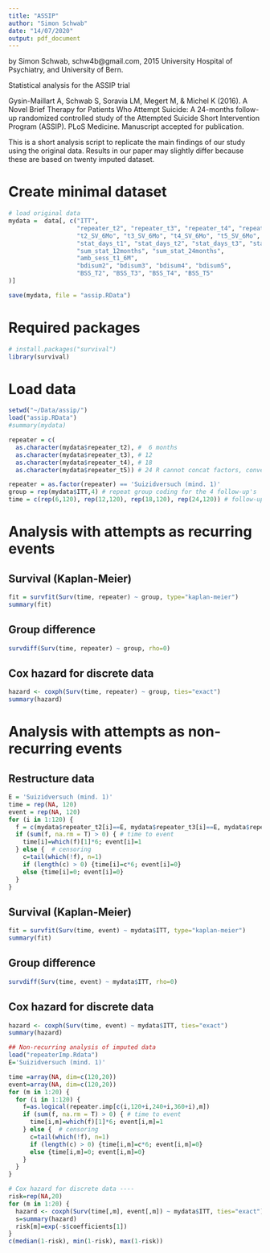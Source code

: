 ```yaml
---
title: "ASSIP"
author: "Simon Schwab"
date: "14/07/2020"
output: pdf_document
---
```


by Simon Schwab, schw4b@gmail.com, 2015
University Hospital of Psychiatry, and University of Bern.

Statistical analysis for the ASSIP trial

Gysin-Maillart A, Schwab S, Soravia LM, Megert M, & Michel K (2016).
A Novel Brief Therapy for Patients Who Attempt Suicide: A 24-months follow-up
randomized controlled study of the Attempted Suicide Short Intervention Program (ASSIP).
PLoS Medicine. Manuscript accepted for publication.

This is a short analysis script to replicate the main findings of our study
using the original data. Results in our paper may slightly differ because
these are based on twenty imputed dataset.

# Create minimal dataset 
```r
# load original data
mydata =  data[, c("ITT", 
                   "repeater_t2", "repeater_t3", "repeater_t4", "repeater_t5",
                   "t2_SV_6Mo", "t3_SV_6Mo", "t4_SV_6Mo", "t5_SV_6Mo",
                   "stat_days_t1", "stat_days_t2", "stat_days_t3", "stat_days_t4", "stat_days_t5",
                   "sum_stat_12months", "sum_stat_24months",
                   "amb_sess_t1_6M",
                   "bdisum2", "bdisum3", "bdisum4", "bdisum5",
                   "BSS_T2", "BSS_T3", "BSS_T4", "BSS_T5"
)] 

save(mydata, file = "assip.RData")
```

# Required packages
```r
# install.packages("survival")
library(survival)
```

# Load data
```r
setwd("~/Data/assip/")
load("assip.RData")
#summary(mydata)

repeater = c(
  as.character(mydata$repeater_t2), #  6 months
  as.character(mydata$repeater_t3), # 12
  as.character(mydata$repeater_t4), # 18
  as.character(mydata$repeater_t5)) # 24 R cannot concat factors, conversion to char

repeater = as.factor(repeater) == 'Suizidversuch (mind. 1)'
group = rep(mydata$ITT,4) # repeat group coding for the 4 follow-up's
time = c(rep(6,120), rep(12,120), rep(18,120), rep(24,120)) # follow-up month
```

# Analysis with attempts as recurring events

## Survival (Kaplan-Meier)
```r
fit = survfit(Surv(time, repeater) ~ group, type="kaplan-meier")
summary(fit)
```

## Group difference
```r
survdiff(Surv(time, repeater) ~ group, rho=0)
```

## Cox hazard for discrete data
```r
hazard <- coxph(Surv(time, repeater) ~ group, ties="exact")
summary(hazard)
```
# Analysis with attempts as non-recurring events

## Restructure data
```r
E = 'Suizidversuch (mind. 1)'
time = rep(NA, 120)
event = rep(NA, 120)
for (i in 1:120) {
  f = c(mydata$repeater_t2[i]==E, mydata$repeater_t3[i]==E, mydata$repeater_t4[i]==E, mydata$repeater_t5[i]==E)
  if (sum(f, na.rm = T) > 0) { # time to event
    time[i]=which(f)[1]*6; event[i]=1
  } else {  # censoring
    c=tail(which(!f), n=1)
    if (length(c) > 0) {time[i]=c*6; event[i]=0}
    else {time[i]=0; event[i]=0}
  }
}
```

## Survival (Kaplan-Meier)
```r
fit = survfit(Surv(time, event) ~ mydata$ITT, type="kaplan-meier")
summary(fit)
```

## Group difference
```r
survdiff(Surv(time, event) ~ mydata$ITT, rho=0)
```

## Cox hazard for discrete data
```r
hazard <- coxph(Surv(time, event) ~ mydata$ITT, ties="exact")
summary(hazard)
```

```r
## Non-recurring analysis of imputed data
load("repeaterImp.Rdata")
E='Suizidversuch (mind. 1)'

time =array(NA, dim=c(120,20))
event=array(NA, dim=c(120,20))
for (m in 1:20) {
  for (i in 1:120) {
    f=as.logical(repeater.imp[c(i,120+i,240+i,360+i),m])
    if (sum(f, na.rm = T) > 0) { # time to event
      time[i,m]=which(f)[1]*6; event[i,m]=1
    } else {  # censoring
      c=tail(which(!f), n=1)
      if (length(c) > 0) {time[i,m]=c*6; event[i,m]=0}
      else {time[i,m]=0; event[i,m]=0}
    }
  }
}

# Cox hazard for discrete data ----
risk=rep(NA,20)
for (m in 1:20) {
  hazard <- coxph(Surv(time[,m], event[,m]) ~ mydata$ITT, ties="exact")
  s=summary(hazard)
  risk[m]=exp(-s$coefficients[1])
}
c(median(1-risk), min(1-risk), max(1-risk))
```

